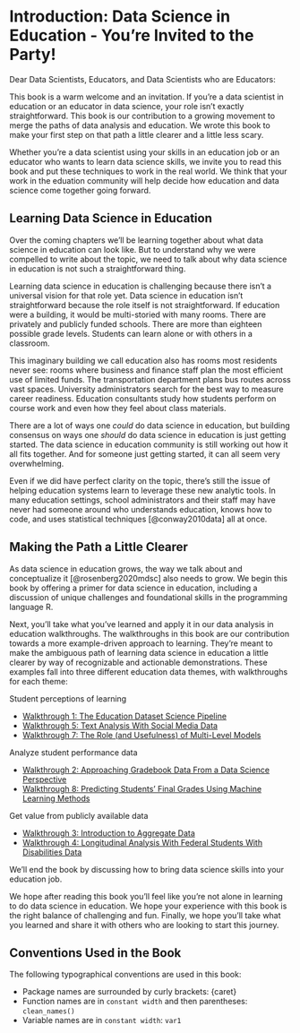 # Introduction: Data Science in Education - You're Invited to the Party!

Dear Data Scientists, Educators, and Data Scientists who are Educators: 

This book is a warm welcome and an invitation. If you're a data scientist in education or an educator in data science, your role isn't exactly straightforward. This book is our contribution to a growing movement to merge the paths of data analysis and education. We wrote this book to make your first step on that path a little clearer and a little less scary. 

Whether you're a data scientist using your skills in an education job or an educator who wants to learn data science skills, we invite you to read this book and put these techniques to work in the real world. We think that your work in the eduation community will help decide how education and data science come together going forward.

## Learning Data Science in Education {#c01}

Over the coming chapters we'll be learning together about what data science in education can look like. But to understand why we were compelled to write about the topic, we need to talk about why data science in education is not such a straightforward thing. 

Learning data science in education is challenging because there isn't a universal vision for that role yet. Data science in education isn't straightforward because the role itself is not straightforward. If education were a building, it would be multi-storied with many rooms. There are privately and publicly funded schools. There are more than eighteen possible grade levels. Students can learn alone or with others in a classroom. 

This imaginary building we call education also has rooms most residents never see: rooms where business and finance staff plan the most efficient use of limited funds. The transportation department plans bus routes across vast spaces. University administrators search for the best way to measure career readiness. Education consultants study how students perform on course work and even how they feel about class materials. 

There are a lot of ways one *could* do data science in education, but building consensus on ways one *should* do data science in education is just getting started. The data science in education community is still working out how it all fits together. And for someone just getting started, it can all seem very overwhelming. 

Even if we did have perfect clarity on the topic, there's still the issue of helping education systems learn to leverage these new analytic tools. In many education settings, school administrators and their staff may have never had someone around who understands education, knows how to code, and uses statistical techniques [@conway2010data] all at once. 

## Making the Path a Little Clearer

As data science in education grows, the way we talk about and conceptualize it [@rosenberg2020mdsc] also needs to grow. We begin this book by offering a primer for data science in education, including a discussion of unique challenges and foundational skills in the programming language R. 

Next, you'll take what you've learned and apply it in our data analysis in education walkthroughs. The walkthroughs in this book are our contribution towards a more example-driven approach to learning. They're meant to make the ambiguous path of learning data science in education a little clearer by way of recognizable and actionable demonstrations. These examples fall into three different education data themes, with walkthroughs for each theme:

Student perceptions of learning

* [Walkthrough 1: The Education Dataset Science Pipeline](#c07)
* [Walkthrough 5: Text Analysis With Social Media Data](#c16)
* [Walkthrough 7: The Role (and Usefulness) of Multi-Level Models](#c13)

Analyze student performance data  

* [Walkthrough 2: Approaching Gradebook Data From a Data Science Perspective ](#c08)
* [Walkthrough 8: Predicting Students' Final Grades Using Machine Learning Methods](#c14)

Get value from publicly available data  

* [Walkthrough 3: Introduction to Aggregate Data](#c09)
* [Walkthrough 4: Longitudinal Analysis With Federal Students With Disabilities Data](#c10)

We'll end the book by discussing how to bring data science skills into your education job.

We hope after reading this book you'll feel like you're not alone in learning to do data science in education. We hope your experience with this book is the right balance of challenging and fun. Finally, we hope you'll take what you learned and share it with others who are looking to start this journey.

## Conventions Used in the Book

The following typographical conventions are used in this book:

* Package names are surrounded by curly brackets: {caret}
* Function names are in `constant width` and then parentheses: `clean_names()`
* Variable names are in `constant width`: `var1`
